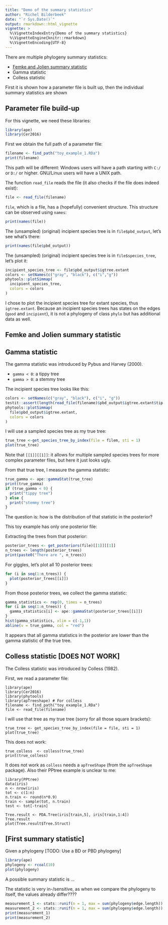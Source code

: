 ```yaml
---
title: "Demo of the summary statistics"
author: "Richel Bilderbeek"
date: "`r Sys.Date()`"
output: rmarkdown::html_vignette
vignette: >
  %\VignetteIndexEntry{Demo of the summary statistics}
  %\VignetteEngine{knitr::rmarkdown}
  %\VignetteEncoding{UTF-8}
---
```


There are multiple phylogeny summary statistics:

 * [Femke and Jolien summary statistic]
 * Gamma statistic
 * Colless statistic
 
First it is shown how a parameter file is built up, then 
the individual summary statistics are shown

## Parameter file build-up

For this vignette, we need these libraries:

```r
library(ape)
library(Cer2016)
```

First we obtain the full path of a parameter file:

```r
filename <- find_path("toy_example_1.RDa")
print(filename)
```

This path will be different: Windows users will have a path starting
with `C:/` or `D:/` or higher. GNU/Linux users will have a UNIX
path.

The function `read_file` reads the file (it also checks
if the file does indeed exist):

```r
file <- read_file(filename)
```

`file`, which is a file, has a (hopefully) convenient structure.
This structure can be observed using `names`:

```r
print(names(file))
```

The (unsampled) (original) incipient species tree is 
in `file$pbd_output`, let's see what's there:

```r
print(names(file$pbd_output))
```

The (unsampled) (original) incipient species tree is 
in `file$species_tree`, let's plot it:

```r
incipient_species_tree <- file$pbd_output$igtree.extant
colors <- setNames(c("gray", "black"), c("i","g"))
phytools::plotSimmap(
  incipient_species_tree, 
  colors = colors
)
```

I chose to plot the incipient species tree for extant
species, thus `igtree.extant`. Because an incipient
species trees has states on the edges (`good` and
`incipient`), it is not a phylogeny of class `phylo`
but has additional data as well. 

## Femke and Jolien summary statistic

## Gamma statistic

The gamma statistic was introduced by Pybus and Harvey (2000).

 * `gamma < 0`: a tippy tree
 * `gamma > 0`: a stemmy tree

The incipient species tree looks like this:

```r
colors <- setNames(c("gray", "black"), c("i", "g"))
testit::assert(length(read_file(filename)$pbd_output$igtree.extant$tip.label) > 0)
phytools::plotSimmap(
  file$pbd_output$igtree.extant, 
  colors = colors
)
```

I will use a sampled species tree as my true tree:

```r
true_tree <-get_species_tree_by_index(file = filem, sti = 1)
plot(true_tree)
```

Note that `[[1]][[1]]`: it allows for multiple sampled species trees
for more complex parameter files, but here it just looks ugly.

From that true tree, I measure the gamma statistic:

```r
true_gamma <- ape::gammaStat(true_tree)
print(true_gamma)
if (true_gamma < 0) {
  print("tippy tree")
} else {
  print("stemmy tree")
}  
```

The question is: how is the distribution of that statistic in the posterior?

This toy example has only one posterior file:


Extracting the trees from that posterior:

```r
posterior_trees <- get_posteriors(file)[[1]][[1]]
n_trees <- length(posterior_trees)
print(paste0("There are ", n_trees))
```

For giggles, let's plot all 10 posterior trees:

```r
for (i in seq(1:n_trees)) {
  plot(posterior_trees[[i]])
}
```

From those posterior trees, we collect the gamma statistic:

```r
gamma_statistics <- rep(0, times = n_trees)
for (i in seq(1:n_trees)) {
  gamma_statistics[i] <- ape::gammaStat(posterior_trees[[i]])
}
hist(gamma_statistics, xlim = c(-1,1))
abline(v = true_gamma, col = "red")
```

It appears that all gamma statistics in the posterior are lower than the gamma statistic
of the true tree.

## Colless statistic [DOES NOT WORK]

The Colless statistic was introduced by Colless (1982).

First, we read a parameter file:

```
library(ape)
library(Cer2016)
library(phytools)
library(apTreeshape) # For colless
filename <- find_path("toy_example_1.RDa")
file <- read_file(filename)
```

I will use that tree as my true tree (sorry for all those square
brackets):

```
true_tree <- get_species_tree_by_index(file = file, sti = 1)
plot(true_tree)
```

This does not work:

```
true_colless  <- colless(true_tree)
print(true_colless)
```

It does not work as `colless` needs a `apTreeShape` (from the `apTreeShape`
package). Also their PPtree example is unclear to me:

```
library(PPtree)
data(iris)
n <- nrow(iris)
tot <- c(1:n)
n.train <- round(n*0.9)
train <- sample(tot, n.train)
test <- tot[-train]
 
Tree.result <- PDA.Tree(iris[train,5], iris[train,1:4])
Tree.result
plot(Tree.result$Tree.Struct)
```

## [First summary statistic]

Given a phylogeny [TODO: Use a BD or PBD phylogeny]

```r
library(ape)
phylogeny <- rcoal(10)
plot(phylogeny)
```

A possible summary statistic is ...

The statistic is very in-/sensitive, as when we compare the phylogeny
to itself, the values already differ????

```r
measurement_1 <- stats::runif(n = 1, max = sum(phylogeny$edge.length))
measurement_2 <- stats::runif(n = 1, max = sum(phylogeny$edge.length))
print(measurement_1)
print(measurement_2)
```







